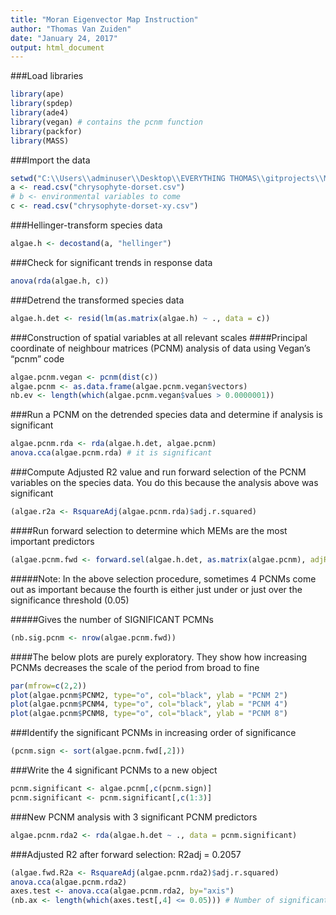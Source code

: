 ```yaml
---
title: "Moran Eigenvector Map Instruction"
author: "Thomas Van Zuiden"
date: "January 24, 2017"
output: html_document
---
```


###Load libraries
``` r
library(ape)
library(spdep)
library(ade4)
library(vegan) # contains the pcnm function
library(packfor)
library(MASS)
```

###Import the data
``` r
setwd("C:\\Users\\adminuser\\Desktop\\EVERYTHING THOMAS\\gitprojects\\Moran_Eigenvector_Maps_MOECC")
a <- read.csv("chrysophyte-dorset.csv")
# b <- environmental variables to come
c <- read.csv("chrysophyte-dorset-xy.csv")
```

###Hellinger-transform species data
``` r
algae.h <- decostand(a, "hellinger")
```

###Check for significant trends in response data
``` r
anova(rda(algae.h, c)) 
```

###Detrend the transformed species data
``` r
algae.h.det <- resid(lm(as.matrix(algae.h) ~ ., data = c))
```

###Construction of spatial variables at all relevant scales
####Principal coordinate of neighbour matrices (PCNM) analysis of data using Vegan's "pcnm" code
``` r
algae.pcnm.vegan <- pcnm(dist(c))
algae.pcnm <- as.data.frame(algae.pcnm.vegan$vectors)
nb.ev <- length(which(algae.pcnm.vegan$values > 0.0000001))
```

###Run a PCNM on the detrended species data and determine if analysis is significant
``` r
algae.pcnm.rda <- rda(algae.h.det, algae.pcnm)
anova.cca(algae.pcnm.rda) # it is significant
```

###Compute Adjusted R2 value and run forward selection of the PCNM variables on the species data.  You do this because the analysis above was significant
``` r
(algae.r2a <- RsquareAdj(algae.pcnm.rda)$adj.r.squared)
```

####Run forward selection to determine which MEMs are the most important predictors
``` r
(algae.pcnm.fwd <- forward.sel(algae.h.det, as.matrix(algae.pcnm), adjR2thresh = algae.r2a))
```


#####Note: In the above selection procedure, sometimes 4 PCNMs come out as important because the fourth is either just under or just over the significance threshold (0.05)


#####Gives the number of SIGNIFICANT PCMNs
``` r
(nb.sig.pcnm <- nrow(algae.pcnm.fwd))
```


####The below plots are purely exploratory. They show how increasing PCNMs decreases the scale of the period from broad to fine
``` r
par(mfrow=c(2,2))
plot(algae.pcnm$PCNM2, type="o", col="black", ylab = "PCNM 2")
plot(algae.pcnm$PCNM4, type="o", col="black", ylab = "PCNM 4")
plot(algae.pcnm$PCNM8, type="o", col="black", ylab = "PCNM 8")
```

###Identify the significant PCNMs in increasing order of significance
``` r
(pcnm.sign <- sort(algae.pcnm.fwd[,2]))
```

###Write the 4 significant PCNMs to a new object
``` r
pcnm.significant <- algae.pcnm[,c(pcnm.sign)]
pcnm.significant <- pcnm.significant[,c(1:3)]
```

###New PCNM analysis with 3 significant PCNM predictors
``` r
algae.pcnm.rda2 <- rda(algae.h.det ~ ., data = pcnm.significant)
```

###Adjusted R2 after forward selection: R2adj = 0.2057
``` r
(algae.fwd.R2a <- RsquareAdj(algae.pcnm.rda2)$adj.r.squared) 
anova.cca(algae.pcnm.rda2)
axes.test <- anova.cca(algae.pcnm.rda2, by="axis")
(nb.ax <- length(which(axes.test[,4] <= 0.05))) # Number of significant axes
```
